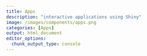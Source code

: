 ```yaml
---
title: Apps
description: "interactive applications using Shiny"
image: /images/components/apps.png
categories: [Apps]
output: html_document
editor_options: 
  chunk_output_type: console
---
```



